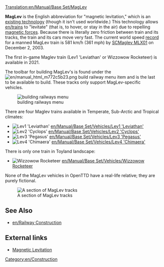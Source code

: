 [[Translation:en/Manual/Base Set/MagLev]]
{{en/types of railways}}

'''MagLev''' is the English abbreviation for "magnetic levitation," which is an [http://en.wikipedia.org/wiki/Maglev existing technology] (though it isn't used worldwide.) This technology allows [[en/train]]s to "levitate" (that is, to hover, or stay in the air) due to repelling [http://en.wikipedia.org/wiki/Magnetism magnetic forces]. Because there is literally zero friction between train and its tracks, the train and its cars move very fast. The current world speed [http://en.wikipedia.org/wiki/Land_speed_record_for_rail_vehicles#Maglev_trains record] for a manned MagLev train is 581 km/h (361 mph) by [http://en.wikipedia.org/wiki/SCMaglev SCMaglev MLX01] on December 2, 2003.

The first in-game Maglev train (Lev1 'Leviathan' or Wizzowow Rocketeer) is available in 2021.

The toolbar for building MagLev's is found under the [[File:en/manual html m772c5b23.png]] build railway menu item and is the last to be available to build. These tracks only support MagLev-specific vehicles.

[[File:en/Openttd-rail1.png|none|building railways menu]]

There are four Maglev trains available in Temperate, Sub-Arctic and Tropical climates:
*[[File:en/Lev1leviathan.png|Lev1 'Leviathan']] [[en/Manual/Base Set/Vehicles/Lev1 'Leviathan']]
*[[File:en/Lev2cyclops.png|Lev2 'Cyclops']] [[en/Manual/Base Set/Vehicles/Lev2 'Cyclops']]
*[[File:en/Lev3pegasus.png|Lev3 'Pegasus']] [[en/Manual/Base Set/Vehicles/Lev3 'Pegasus']]
*[[File:en/Lev4chimaerarhead.png|Lev4 'Chimaera']] [[en/Manual/Base Set/Vehicles/Lev4 'Chimaera']]
There is only one train in Toyland landscape:
*[[File:en/Wizzowowrocketeer.png|Wizzowow Rocketeer]] [[en/Manual/Base Set/Vehicles/Wizzowow Rocketeer]]

None of the MagLev vehicles in OpenTTD have a real-life relative; they are purely fictional.

[[File:en/MaglevTemp.png|none|frame|A section of MagLev tracks]]

==See Also==
*[[en/Railway Construction]]

==External links==
*[http://www.maglev.net/ Magnetic Levitation]

[[Category:en/Construction]]